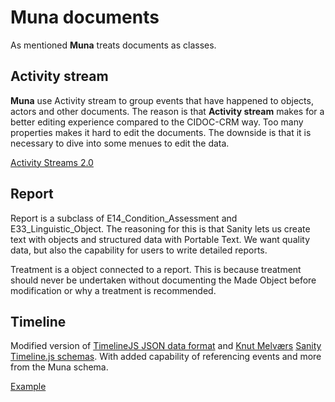 # Muna documents

As mentioned **Muna** treats documents as classes.

## Activity stream

**Muna** use Activity stream to group events that have happened to objects, actors and other documents. The reason is that **Activity stream** makes for a better editing experience compared to the CIDOC-CRM way. Too many properties makes it hard to edit the documents. The downside is that it is necessary to dive into some menues to edit the data.

[Activity Streams 2.0](https://www.w3.org/TR/activitystreams-core/)

## Report

Report is a subclass of E14_Condition_Assessment and E33_Linguistic_Object. The reasoning for this is that Sanity lets us create text with objects and structured data with Portable Text. We want quality data, but also the capability for users to write detailed reports.

Treatment is a object connected to a report. This is because treatment should never be undertaken without documenting the Made Object before modification or why a treatment is recommended.

## Timeline

Modified version of [TimelineJS JSON data format](https://timeline.knightlab.com/docs/json-format.html) and [Knut Melværs](https://github.com/kmelve) [Sanity Timeline.js schemas](https://github.com/kmelve/sanity-plugin-timelinejs).
With added capability of referencing events and more from the Muna schema.

[Example](https://www.saelen.family/id/2654ca9e-32c4-4b2c-a35f-ae2d4a012625)
